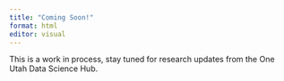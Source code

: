```yaml
---
title: "Coming Soon!"
format: html
editor: visual
---
```


This is a work in process, stay tuned for research updates from the One Utah Data Science Hub.
